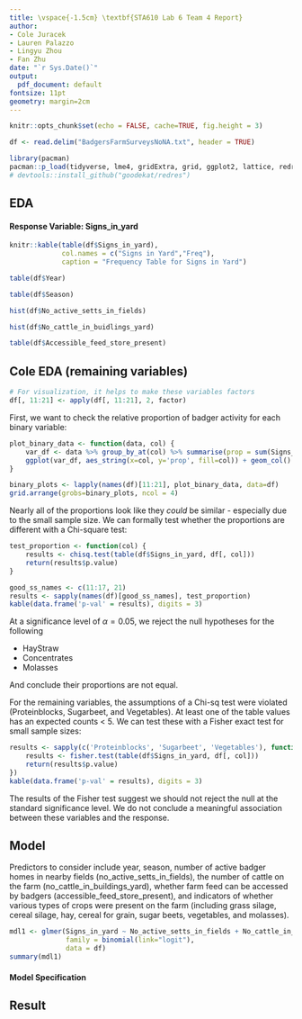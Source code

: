 ```yaml
---
title: \vspace{-1.5cm} \textbf{STA610 Lab 6 Team 4 Report}
author:
- Cole Juracek 
- Lauren Palazzo 
- Lingyu Zhou 
- Fan Zhu
date: "`r Sys.Date()`"
output:
  pdf_document: default
fontsize: 11pt
geometry: margin=2cm
---
```


```r
knitr::opts_chunk$set(echo = FALSE, cache=TRUE, fig.height = 3)
```

```r
df <- read.delim("BadgersFarmSurveysNoNA.txt", header = TRUE)
```

```r
library(pacman)
pacman::p_load(tidyverse, lme4, gridExtra, grid, ggplot2, lattice, redres, stringr, influence.ME, knitr)
# devtools::install_github("goodekat/redres")
```

## EDA

#### Response Variable: Signs_in_yard
```r
knitr::kable(table(df$Signs_in_yard), 
             col.names = c("Signs in Yard","Freq"), 
             caption = "Frequency Table for Signs in Yard")
```


```r
table(df$Year)
```

```r
table(df$Season)
```


```r
hist(df$No_active_setts_in_fields)
```

```r
hist(df$No_cattle_in_buidlings_yard)
```

```r
table(df$Accessible_feed_store_present)
```

## Cole EDA (remaining variables)

```r
# For visualization, it helps to make these variables factors
df[, 11:21] <- apply(df[, 11:21], 2, factor)
```

First, we want to check the relative proportion of badger activity for each binary variable:

```r
plot_binary_data <- function(data, col) {
    var_df <- data %>% group_by_at(col) %>% summarise(prop = sum(Signs_in_yard) / n())
    ggplot(var_df, aes_string(x=col, y='prop', fill=col)) + geom_col() + ylim(0, 1) + theme(legend.position = "none")
}

binary_plots <- lapply(names(df)[11:21], plot_binary_data, data=df)
grid.arrange(grobs=binary_plots, ncol = 4)
```

Nearly all of the proportions look like they *could* be similar - especially due to the small sample size. We can formally test whether the proportions are different with a Chi-square test:

```r
test_proportion <- function(col) {
    results <- chisq.test(table(df$Signs_in_yard, df[, col]))
    return(results$p.value)
}
```

```r
good_ss_names <- c(11:17, 21)
results <- sapply(names(df)[good_ss_names], test_proportion)
kable(data.frame('p-val' = results), digits = 3)
```

At a significance level of $\alpha = 0.05$, we reject the null hypotheses for the following

- HayStraw
- Concentrates
- Molasses

And conclude their proportions are not equal.

For the remaining variables, the assumptions of a Chi-sq test were violated (Proteinblocks, Sugarbeet, and Vegetables). At least one of the table values has an expected counts < 5. We can test these with a Fisher exact test for small sample sizes:

```r
results <- sapply(c('Proteinblocks', 'Sugarbeet', 'Vegetables'), function(col) {
    results <- fisher.test(table(df$Signs_in_yard, df[, col]))
    return(results$p.value)
})
kable(data.frame('p-val' = results), digits = 3)
```

The results of the Fisher test suggest we should not reject the null at the standard significance level. We do not conclude a meaningful association between these variables and the response.

## Model

Predictors to consider include year, season, number of active badger homes in nearby fields (no_active_setts_in_fields), the number of cattle on the farm (no_cattle_in_buildings_yard), whether farm feed can be accessed by badgers (accessible_feed_store_present), and indicators of whether various types of crops were present on the farm (including grass silage, cereal silage, hay, cereal for grain, sugar beets, vegetables, and molasses).

```r
mdl1 <- glmer(Signs_in_yard ~ No_active_setts_in_fields + No_cattle_in_buidlings_yard + Accessible_feed_store_present + (1|Season) + Grass_silage + Cereal_silage + HayStraw + Cereal_grains + Sugarbeet + Vegetables + Molasses, 
              family = binomial(link="logit"),
              data = df)
summary(mdl1)

```


#### Model Specification

## Result
